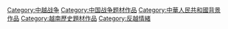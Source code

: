 [[Category:中越战争|Category:中越战争]]
[[Category:中国战争题材作品|Category:中国战争题材作品]]
[[Category:中華人民共和國背景作品|Category:中華人民共和國背景作品]]
[[Category:越南歷史題材作品|Category:越南歷史題材作品]]
[[Category:反越情緒|Category:反越情緒]]